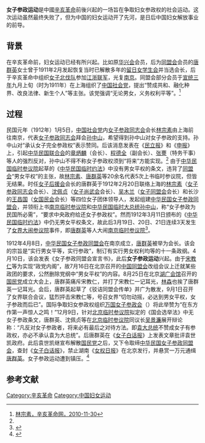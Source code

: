 '''女子参政运动'''是中國[[辛亥革命|辛亥革命]]前後兴起的一场旨在争取妇女参政权的社会运动。这次运动虽然最终失败了，但为中国的妇女运动开了先河，是日后中国妇女解放事业的前导。
==背景==
在辛亥革命前，妇女运动已经有所兴起。比如原[[华兴会|华兴会]]会员，后为[[同盟会|同盟会]]会员的[[唐群英|唐群英]]女士曾于1911年2月发起恢复当时已解散多年的[[留日女学生会|留日女学生会]]并当选会长，后于辛亥革命中组织[[女子北伐队|女子北伐队]]参加[[江浙联军|江浙联军]]，光复[[南京|南京]]。同盟会部分会员于[[宣统三年|宣统三年]]九月上旬（时为1911年）在上海组织了[[中国社会党|中国社会党]]，提出“赞成共和、融化种界、改良法律、新生个人”等主张。该党强调“无论男女，义务权利平等”。<ref name=lzs>[http://www.xinhai.org/shi/19110633.htm 林宗素，辛亥革命网，2010-11-30]{{dead link|date=2017年12月 |bot=InternetArchiveBot |fix-attempted=yes }}</ref>

==过程==
民国元年（1912年）1月5日，[[中国社会党|中国社会党]]内[[女子参政同志会|女子参政同志会]]会长[[林宗素|林宗素]]由上海前往南京，代表[[女子参政同志会|女子参政同志会]]拜会[[孙中山|孙中山]]，希望得到孙中山对女子参政的支持。孙中山对“承认女子完全参政权”表示赞同。后该消息发表在《[[民立报|民立报]]》和《[[申报|申报]]》上，引起[[中华民国联合会|中华民国联合会]]的[[章炳麟|章炳麟]]（会长）、[[程德全|程德全]]（副会长）、[[张謇|张謇]]（特务干事）等人的强烈反对，孙中山不得不称女子参政权须到“将来”方能实现。<ref name=lzs/> 由于[[中华民国临时参议院|中华民国临时参议院]]起草的《[[中华民国临时约法|中华民国临时约法]]》中没有男女平权的条文，违背了[[同盟会|同盟会]]“男女平权”的主张，故[[林宗素|林宗素]]、[[唐群英|唐群英]]等20余名代表5次上书临时参议院，但皆无结果。时任[[女子后援会|女子后援会]]会长的唐群英于1912年2月20日联络上海的[[林宗素|林宗素]]（[[女子参政同志会|女子参政同志会]]会长）、[[沈佩贞|沈佩贞]]（[[女子尚武会|女子尚武会]]会长）、[[吴木兰|吴木兰]]（[[女子同盟会|女子同盟会]]会长）和长沙的[[王昌国|王昌国]]（[[女国民会|女国民会]]会长）等四位女子团体领导人，发起组建[[中华民国女子参政同盟会|中华民国女子参政同盟会]]，并领衔上书[[中华民国临时参议院|南京临时参议院]]和[[中华民国临时大总统|中华民国临时大总统]][[孙中山|孙中山]]，称“女子参政为民国所必需”，“要求中央政府给还女子参政权”。然而1912年3月11日颁布的《[[中华民国临时约法|中华民国临时约法]]》中仍无男女平权条文，故此后3月19日、20日、21日连续3天发生了[[女界大闹参议院|女界大闹参议院]]事件，即[[唐群英|唐群英]]等人大闹[[中华民国临时参议院|南京临时参议院]]<ref>{{Cite web |url=http://www.xhgmw.org/archive-50074.shtml |title=王瑞庆，唐群英大闹参议院，辛亥革命网，2010年11月13日 |access-date=2011年10月11日 |archive-date=2014年11月1日 |archive-url=https://web.archive.org/web/20141101082256/http://www.xhgmw.org/archive-50074.shtml |dead-url=yes }}</ref>。

1912年4月8日，[[中华民国女子参政同盟会|中华民国女子参政同盟会]]在南京成立，[[唐群英|唐群英]]被举为会长。该会的宗旨是“实行男女平等，实行参政”，制订有实行男女权利均等的十一条政纲。4月10日，该会发表《女子参政同盟会宣言书》，此后'''女子参政运动'''兴起。由于[[宋教仁|宋教仁]]等为实现“政党内阁”，故7月16日在北京召开的[[中国同盟会|中国同盟会]]改组会议上迁就某些政团的要求，公然删除党纲中“男女平权”的内容。8月25日在北京[[湖广会馆|湖广会馆]]召开的[[國民黨_(1912年－1913年)|国民党]]成立大会上，唐群英痛斥宋教仁，并打了宋教仁一记耳光，[[林森|林森]]也挨了唐群英一记耳光。会后，唐群英起草了《驳诘同盟会传单》并广为散发，9月1日召开了女界联合会议，猛烈抨击宋教仁等，号召女界“切勿动摇，必达到男女平权，女子参政而后已”。国际争取妇女参政权组织[[万国女子参政会|万国女子参政会]]（{{le|International Woman Suffrage Alliance}}）将此举赞为“在东方作第一声惊人之鸣！”12月9日，针对[[中华民国临时参议院|北京临时参议院]]拟定的《国会选举法》中无女子参政条文，唐群英、沈佩贞等在[[中华民国临时参议院|北京临时参议院]]同议长[[吴景濂|吴景濂]]展开辩论称：“凡反对女子参政者，将来必有最后之对待方法。即[[袁世凯|袁大总统]]不赞成女子有参政权，亦必不承认袁为大总统”。后唐群英在《[[女子白话报|女子白话报]]》上发表文章批评袁世凯政府。此后袁世凯继宣布解散[[國民黨_(1912年－1913年)|国民党]]之后，又下令取缔[[中华民国女子参政同盟会|中华民国女子参政同盟会]]，查封《[[女子白话报|女子白话报]]》，禁止湖南《[[女权日报|女权日报]]》在北京发行，并悬赏一万元通缉[[唐群英|唐群英]]。女子参政运动遭到镇压。<ref>{{Cite web |url=http://www.xhgmw.org/archive-51755-1.shtml |title=萧润波、唐存正，唐群英与辛亥革命，辛亥革命网，2011年03月18日 |access-date=2011年10月11日 |archive-date=2015年5月11日 |archive-url=https://web.archive.org/web/20150511034814/http://www.xhgmw.org/archive-51755-1.shtml |dead-url=no }}</ref>

==参考文献==
{{wikisource|女子参政同盟会宣言书}}
{{wikisource|驳诘同盟会传单}}
{{reflist}}

[[Category:辛亥革命|Category:辛亥革命]]
[[Category:中国妇女运动|Category:中国妇女运动]]